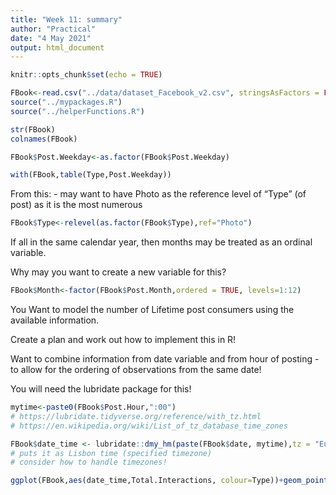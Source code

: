 ---
title: "Week 11: summary"
author: "Practical"
date: "4 May 2021"
output: html_document
---

```{r setup, include=FALSE}
knitr::opts_chunk$set(echo = TRUE)
```

```{r, message=FALSE, warning=FALSE, eval=TRUE}
FBook<-read.csv("../data/dataset_Facebook_v2.csv", stringsAsFactors = FALSE)
source("../mypackages.R")
source("../helperFunctions.R")
```


```{r}
str(FBook)
colnames(FBook)
```


```{r}
FBook$Post.Weekday<-as.factor(FBook$Post.Weekday)
```

```{r}
with(FBook,table(Type,Post.Weekday))
```


From this:
- may want to have Photo as the reference level of "Type" (of post) as it is the most numerous

```{r}
FBook$Type<-relevel(as.factor(FBook$Type),ref="Photo")
```


If all in the same calendar year, then months may be treated as an ordinal variable.

Why may you want to create a new variable for this?

```{r}
FBook$Month<-factor(FBook$Post.Month,ordered = TRUE, levels=1:12)
```


You Want to model the number of Lifetime post consumers using the available information.

Create a plan and work out how to implement this in R!


Want to combine information from date variable and from hour of posting - to allow for the ordering of observations from the same date!

You will need the lubridate package for this!



```{r}

mytime<-paste0(FBook$Post.Hour,":00")
# https://lubridate.tidyverse.org/reference/with_tz.html
# https://en.wikipedia.org/wiki/List_of_tz_database_time_zones

FBook$date_time <- lubridate::dmy_hm(paste(FBook$date, mytime),tz = "Europe/Lisbon")
# puts it as Lisbon time (specified timezone)
# consider how to handle timezones! 

```


```{r}

ggplot(FBook,aes(date_time,Total.Interactions, colour=Type))+geom_point()+ylab("Total Interactions")+xlab("Date")+theme_bw()
```

